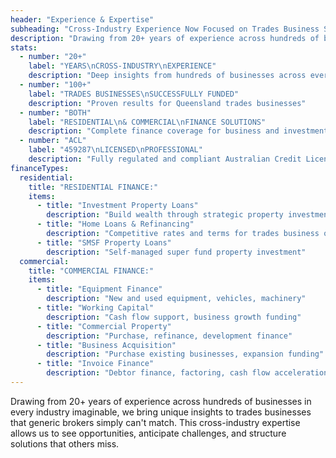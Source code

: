 ---
header: "Experience & Expertise"
subheading: "Cross-Industry Experience Now Focused on Trades Business Success"
description: "Drawing from 20+ years of experience across hundreds of businesses in every industry imaginable, we bring unique insights to trades businesses that generic brokers simply can't match. This cross-industry expertise allows us to see opportunities, anticipate challenges, and structure solutions that others miss."
stats:
  - number: "20+"
    label: "YEARS\nCROSS-INDUSTRY\nEXPERIENCE"
    description: "Deep insights from hundreds of businesses across every sector"
  - number: "100+"
    label: "TRADES BUSINESSES\nSUCCESSFULLY FUNDED"
    description: "Proven results for Queensland trades businesses"
  - number: "BOTH"
    label: "RESIDENTIAL\n& COMMERCIAL\nFINANCE SOLUTIONS"
    description: "Complete finance coverage for business and investment needs"
  - number: "ACL"
    label: "459287\nLICENSED\nPROFESSIONAL"
    description: "Fully regulated and compliant Australian Credit License"
financeTypes:
  residential:
    title: "RESIDENTIAL FINANCE:"
    items:
      - title: "Investment Property Loans"
        description: "Build wealth through strategic property investment"
      - title: "Home Loans & Refinancing"
        description: "Competitive rates and terms for trades business owners"
      - title: "SMSF Property Loans"
        description: "Self-managed super fund property investment"
  commercial:
    title: "COMMERCIAL FINANCE:"
    items:
      - title: "Equipment Finance"
        description: "New and used equipment, vehicles, machinery"
      - title: "Working Capital"
        description: "Cash flow support, business growth funding"
      - title: "Commercial Property"
        description: "Purchase, refinance, development finance"
      - title: "Business Acquisition"
        description: "Purchase existing businesses, expansion funding"
      - title: "Invoice Finance"
        description: "Debtor finance, factoring, cash flow acceleration"
---

Drawing from 20+ years of experience across hundreds of businesses in every industry imaginable, we bring unique insights to trades businesses that generic brokers simply can't match. This cross-industry expertise allows us to see opportunities, anticipate challenges, and structure solutions that others miss.